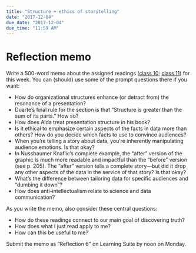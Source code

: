 ```yaml
---
title: "Structure + ethics of storytelling"
date: "2017-12-04"
due_date: "2017-12-04"
due_time: "11:59 AM"
---
```


# Reflection memo

Write a 500-word memo about the assigned readings ([class 10](/reading/10-reading/); [class 11](/reading/11-reading/)) for this week. You can (should) use some of the prompt questions there if you want:

-	How do organizational structures enhance (or detract from) the resonance of a presentation?
- Duarte's final rule for the section is that "Structure is greater than the sum of its parts." How so?
- How does Alda treat presentation structure in his book?
- Is it ethical to emphasize certain aspects of the facts in data more than others? How do you decide which facts to use to convince audiences?
- When you're telling a story about data, you're inherently manipulating audience emotions. Is that okay?
- In Nussbaumer Knaflic's complete example, the "after" version of the graphic is much more readable and impactful than the "before" version (see p. 205). The "after" version tells a complete story—but did it drop any other aspects of the data in the service of that story? Is that okay?
- What's the difference between tailoring data for specific audiences and "dumbing it down"?
- How does anti-intellectualism relate to science and data communication?

As you write the memo, also consider these central questions:

- How do these readings connect to our main goal of discovering truth?
- How does what I just read apply to me?
- How can this be useful to me?

Submit the memo as "Reflection 6" on Learning Suite by noon on Monday.
